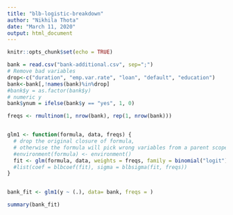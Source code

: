 ```yaml
---
title: "blb-logistic-breakdown"
author: "Nikhila Thota"
date: "March 11, 2020"
output: html_document
---
```


```r
knitr::opts_chunk$set(echo = TRUE)
```

```r
bank = read.csv("bank-additional.csv", sep=";")
# Remove bad variables
drop<-c("duration", "emp.var.rate", "loan", "default", "education")
bank<-bank[,!names(bank)%in%drop]
#bank$y = as.factor(bank$y)
# numeric y
bank$ynum = ifelse(bank$y == "yes", 1, 0)

```

```r

freqs <- rmultinom(1, nrow(bank), rep(1, nrow(bank)))


glm1 <- function(formula, data, freqs) {
  # drop the original closure of formula,
  # otherwise the formula will pick wrong variables from a parent scope.
  #environment(formula) <- environment()
  fit <- glm(formula, data, weights = freqs, family = binomial("logit"), control = list(maxit = 50))
  #list(coef = blbcoef(fit), sigma = blbsigma(fit, freqs))
}



```

```r

bank_fit <- glm1(y ~ (.), data= bank, freqs = )

summary(bank_fit)

```